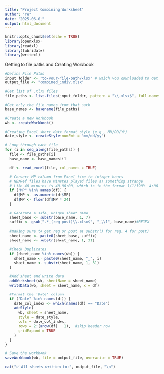 ```yaml
---
title: "Project Combining Worksheet"
author: "Ye"
date: "2025-06-01"
output: html_document
---
```


```r
knitr::opts_chunk$set(echo = TRUE)
library(openxlsx)
library(readxl)
library(lubridate)
library(writexl)
```


Getting to file paths and Creating Workbook
```r
#Define File Paths
input_folder <- "to-your-file-path/xlsx" # which you downloaded to get an example of the code
output_file <- "combined_indiv.xlsx"

#Get list of .xlsx files
file_paths <- list.files(input_folder, pattern = "\\.xlsx$", full.names = TRUE)

#Get only the file names from that path
base_names <- basename(file_paths)

#Create a new Workbook
wb <- createWorkbook()

```

```r
#Creating Excel short date format style (e.g., MM/DD/YY)
date_style <- createStyle(numFmt = "mm/dd/yy")

# Loop through each file
for (i in seq_along(file_paths)) {
  file <- file_paths[i]
  base_name <- base_names[i]
  
  df <- read_excel(file, col_names = TRUE)

  # Convert MP column from Excel time to integer hours
  # NBARef files have Minutes played files as something strange
  # Like 40 minutes is 40:00:00, which is in the format 1/1/1900  4:00:00 PM
  if ("MP" %in% names(df)) {
    df$MP <- as.numeric(df$MP)
    df$MP <- floor(df$MP * 24)
  }

  # Generate a safe, unique sheet name
  sheet_base <- substr(base_name, 1, 7)
  suffix <- gsub(".*_(reg|post)\\.xlsx$", "_\\1", base_name)#REGEX
  
  #making sure to get reg or post as substr(3 for reg, 4 for post)
  sheet_name <- paste0(sheet_base, suffix)
  sheet_name <- substr(sheet_name, 1, 31)

  #Check Duplicates
  if (sheet_name %in% names(wb)) {
    sheet_name <- paste0(sheet_name, "_", i)
    sheet_name <- substr(sheet_name, 1, 31)
  }

  #Add sheet and write data
  addWorksheet(wb, sheetName = sheet_name)
  writeData(wb, sheet = sheet_name, x = df)

  #Format the 'Date' column
  if ("Date" %in% names(df)) {
    date_col_index <- which(names(df) == "Date")
    addStyle(
      wb, sheet = sheet_name,
      style = date_style,
      cols = date_col_index,
      rows = 2:(nrow(df) + 1),  #skip header row
      gridExpand = TRUE
    )
  }
}

# Save the workbook
saveWorkbook(wb, file = output_file, overwrite = TRUE)

cat("✅ All sheets written to:", output_file, "\n")
```

